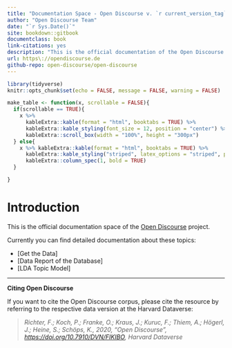```yaml
---
title: "Documentation Space - Open Discourse v. `r current_version_tag`"
author: "Open Discourse Team"
date: "`r Sys.Date()`"
site: bookdown::gitbook
documentclass: book
link-citations: yes
description: "This is the official documentation of the Open Discourse project"
url: https\://opendiscourse.de
github-repo: open-discourse/open-discourse
---
```


```r
library(tidyverse)
knitr::opts_chunk$set(echo = FALSE, message = FALSE, warning = FALSE)
```

```r

make_table <- function(x, scrollable = FALSE){
  if(scrollable == TRUE){
    x %>%
      kableExtra::kable(format = "html", booktabs = TRUE) %>%
      kableExtra::kable_styling(font_size = 12, position = "center") %>%
      kableExtra::scroll_box(width = "100%", height = "300px")
  } else{
    x %>% kableExtra::kable(format = "html", booktabs = TRUE) %>%
      kableExtra::kable_styling("striped", latex_options = "striped", position = "center") %>%
      kableExtra::column_spec(1, bold = TRUE)
  }

}
```

# Introduction

This is the official documentation space of the [Open Discourse](opendiscourse.de) project.

Currently you can find detailed documentation about these topics:


-   [Get the Data]
-   [Data Report of the Database]
-   [LDA Topic Model]



------------------------------------------------------------------------
:::: {.infobox .caution}
**Citing Open Discourse**

If you want to cite the Open Discourse corpus, please cite the resource by referring to the respective data version at the Harvard Dataverse:

> *Richter, F.; Koch, P.; Franke, O.; Kraus, J.; Kuruc, F.; Thiem, A.; Högerl, J.; Heine, S.; Schöps, K., 2020, "Open Discourse", <https://doi.org/10.7910/DVN/FIKIBO>, Harvard Dataverse*
::::

